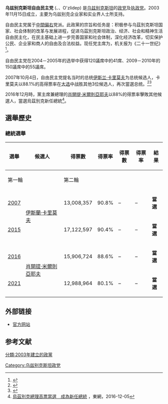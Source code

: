 {{NoteTA|G1=Country}}
{{Infobox Political party
|country = 乌兹别克斯坦
|name_english = 乌兹别克斯坦自由民主党
|name_native = O'zbekiston Liberal Demokratik Partiyasi
|party_logo = Logo_of_the_Uzbekistan_Liberal_Democratic_Party_(late_2021).png
|colorcode = #009EE3
|leader = [[阿卜杜拉·阿里波夫|阿卜杜拉·尼格马托维奇·奥里波夫]]<br>({{lang-uz|Абдулла Ниғматович Арипов}})
|chairman = 
|spokesperson = 
|foundation = 2003年11月15日
|ideology = [[保守主义|保守主义]]<br>[[社會保守主义|社會保守主义]]<br>[[民族保守主义|民族保守主义]]<br>[[保守自由主义|保守自由主义]]<br>[[經濟自由主义|經濟自由主义]]<br>[[第三条道路|第三条道路]]<ref>{{Cite web |url=http://www.uzlidep.uz/page/history |title=История Партии — Либерально-Демократическая Партия Узбекистана |accessdate=2013-09-01 |archive-date=2013-12-08 |archive-url=https://web.archive.org/web/20131208101555/http://www.uzlidep.uz/page/history |dead-url=no }}</ref><br>[[威權主義|威權主義]]<br>[[反共主義|反共主義]]
|position = [[中間偏右|中間偏右]]（自称）至[[右翼|右翼]]
|headquarters = [[塔什干|塔什干]]Mirobod tumani，700015 
|flag = Flag of the Uzbekistan Liberal Democratic Party (mid-2021).png
|seats1_title       = [[乌兹别克斯坦参议院|参议院]]
|seats1             = {{Infobox political party/seats|41|120|hex=#009EE3}}
|seats2_title       = [[乌兹别克斯坦立法院|立法院]]
|seats2             = {{Infobox political party/seats|53|150|hex=#009EE3}}
|website = [http://www.uzlidep.uz/ www.uzlidep.uz/]
}}

'''乌兹别克斯坦自由民主党''' ({{lang-en|Uzbekistan Liberal Democratic Party}}、{{lang-uz|O'zbekiston Liberal Demokratik Partiyasi}}、O'zlidep) 是[[乌兹别克斯坦|乌兹别克斯坦]]的[[政党|政党]]及[[执政党|执政党]]。2003年11月15日成立，主要为乌兹别克企业家和实业界人士所支持。

自由民主党属于[[中間偏右|中間偏右]]党派。此政黨的宗旨和任务是：积极参与乌茲別克斯坦国家、社会体制的改革与发展进程，促进乌茲別克斯坦政治、经济、社会和精神生活自由民主化，在民主基础上进一步完善国家和社会体制，深化经济改革，切实保护公民、企业家和商人的自由及合法权益。现任党主席为{{link-ru|穆哈马尤素夫·穆塔利布扎诺维奇·捷沙巴耶夫|Мухаммадюсуф Тешабаев}}，机关报为《二十一世纪》<ref>{{Cite web|title=乌兹别克斯坦国家概况|url=http://www.fmprc.gov.cn/mfa_chn/gjhdq_603914/gj_603916/yz_603918/1206_604762/|accessdate=2013-03-12|author=中華人民共和国外交部|date=2012-11|publisher=中華人民共和国外交部|archive-url=https://web.archive.org/web/20150924232203/http://www.fmprc.gov.cn/mfa_chn/gjhdq_603914/gj_603916/yz_603918/1206_604762/|archive-date=2015-09-24|dead-url=no}}</ref>。

自由民主党在2004－2005年的选举中获得120議席中的41席、2009－2010年的150議席中的55議席。

2007年10月4日，自由民主党提名当时的总统[[伊斯兰·卡里莫夫|伊斯兰·卡里莫夫]]为总统候选人，卡里莫夫以88.1%的高得票率在[[2007年乌兹别克斯坦总统选举|大选]]中战胜其他3位候选人，再次當選总统。<ref>{{Cite web|author=Gulnoza Saidazimova|url=http://www.rferl.org/featuresarticle/2007/10/2a6f9342-f699-4e0f-915e-1e8bfddb9cc1.html|title=Uzbek Party Signals Plan To Nominate Karimov For Third Term|publisher=Radio Free Europe/Radio Liberty|date=2007-10-04|accessdate=2013-03-12|archive-date=2008-07-24|archive-url=https://web.archive.org/web/20080724062846/http://www.rferl.org/featuresarticle/2007/10/2a6f9342-f699-4e0f-915e-1e8bfddb9cc1.html|dead-url=no}}</ref><ref name=Sharifov>{{Cite web |author=Omar Sharifov |url=http://enews.ferghana.ru/article.php?id=2216 |title=Islam Karimov agreed to remain the president another seven years |publisher=Ferghana.ru |date=2007-11-07 |accessdate=2013-03-12 |deadurl=yes |archiveurl=https://web.archive.org/web/20071111054535/http://enews.ferghana.ru/article.php?id=2216 |archivedate=2007-11-11 }}</ref>

2016年12月時，黨主席兼總理的[[肖開提·米爾則亞耶夫|肖開提·米爾則亞耶夫]]以88%的得票率擊敗其他候選人，當選烏茲別克新任總統<ref>[http://tw.on.cc/int/bkn/cnt/news/20161205/bknint-20161205223231513-1205_17011_001.html 烏茲別克總理高票當選　成為新任總統] {{Wayback|url=http://tw.on.cc/int/bkn/cnt/news/20161205/bknint-20161205223231513-1205_17011_001.html |date=20161220121614 }}，東網，2016-12-05</ref>。

==選舉歷史==
=== 總統選舉 ===
{| class=wikitable style=text-align:center
! rowspan="2" |'''選舉'''
! rowspan="2" |候選人
!'''得票數'''
!'''得票率'''
!'''得票數'''
!'''得票率'''
! rowspan="2" |'''結果'''
|-
! colspan="2" |第一輪
! colspan="2" |第二輪
|-
|[[2007年烏茲別克斯坦總統選舉|2007]]
| rowspan="2" |[[伊斯蘭·卡里莫夫|伊斯蘭·卡里莫夫]]
|13,008,357
|90.8%
| –
| –
|'''當選''' {{Y}}
|-
|[[2015年烏茲別克斯坦總統選舉|2015]]
|17,122,597
|90.4%
| –
| –
|'''當選''' {{Y}}
|-
|[[2016年烏茲別克斯坦總統選舉|2016]]
| rowspan="2" |[[肖開提·米爾則亞耶夫|肖開提·米爾則亞耶夫]]
|15,906,724
|88.6%
| –
| –
|'''當選''' {{Y}}
|-
|[[2021年烏茲別克斯坦總統選舉|2021]]
|12,988,964
|80.1%
|–
|–
|'''當選''' {{Y}}
|}

==外部链接==
*[http://www.uzlidep.uz/ 官方网站] {{Wayback|url=http://www.uzlidep.uz/ |date=20210201053354 }}

==参考文献==
{{Reflist}}
{{乌兹别克斯坦政党列表}}
{{authority control}}
[[Category:乌兹别克斯坦政党|Category:乌兹别克斯坦政党]]
[[分類:2003年建立的政黨|分類:2003年建立的政黨]]